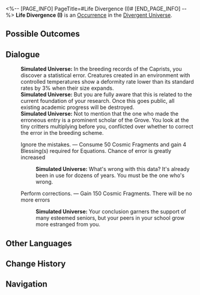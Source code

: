 <%-- [PAGE_INFO]
PageTitle=#Life Divergence (I)#
[END_PAGE_INFO] --%>
{{Stub}}
{{Simulated Universe Event Infobox
|id            = 26001
|title         = 
|image         = Occurrence Dolos.png
|domains_su    = 
|domains_swarm = 
|domains_gng   = 
|domains_du    = Unknown
|domains_und   = 
|requirements  = 
|prev          = 
|next          = 
|characters    = 
|factions      = 
|order         = 
|order_du      = 145
}}
'''Life Divergence (I)''' is an [[Divergent Universe/Occurrence|Occurrence]] in the [[Divergent Universe]].

==Possible Outcomes==
{{Possible Outcomes
|choice_1 = Ignore the mistakes.
|result_1 = Consume 50 Cosmic Fragments and gain 4 Blessing(s) required for Equations. Chance of error is greatly increased

|choice_2 = Perform corrections.
|result_2 = Gain 150 Cosmic Fragments. There will be no more errors
}}
<!--
==Gameplay Notes==
* 
-->
==Dialogue==
{{Dialogue Start}}
:'''Simulated Universe:''' In the breeding records of the Caprists, you discover a statistical error. Creatures created in an environment with controlled temperatures show a deformity rate lower than its standard rates by 3% when their size expands.
:'''Simulated Universe:''' But you are fully aware that this is related to the current foundation of your research. Once this goes public, all existing academic progress will be destroyed.
:'''Simulated Universe:''' Not to mention that the one who made the erroneous entry is a prominent scholar of the Grove. You look at the tiny critters multiplying before you, conflicted over whether to correct the error in the breeding scheme.
:{{DIcon|Star}} Ignore the mistakes. &mdash; Consume 50 Cosmic Fragments and gain 4 Blessing(s) required for Equations. Chance of error is greatly increased
::'''Simulated Universe:''' What's wrong with this data? It's already been in use for dozens of years. You must be the one who's wrong.
:{{DIcon|Star}} Perform corrections. &mdash; Gain 150 Cosmic Fragments. There will be no more errors
::'''Simulated Universe:''' Your conclusion garners the support of many esteemed seniors, but your peers in your school grow more estranged from you.
{{Dialogue End}}

==Other Languages==
{{Other Languages
|en   = Life Divergence (I)
|zhs  = 生命分岔（其一）
|zht  = 生命分岔（其一）
|ja   = {{Rubi|人生|じんせい}}の{{Rubi|分|わ}}かれ{{Rubi|道|みち}}（その1）
|ko   = 생명의 갈림길(1)
|es   = Divergencia vital I
|fr   = Bifurcation de la vie (I)
|ru   = Расщепление жизни I
|th   = แบ่งแยกชีวิต (I)
|vi   = Ngã Rẽ Cuộc Đời (I)
|de   = Gabelung des Lebens (I)
|id   = Cabang Kehidupan 1
|pt   = Divergência da Vida (I)
}}

==Change History==
{{Change History|3.1}}

==Navigation==
{{Occurrence Navbox}}